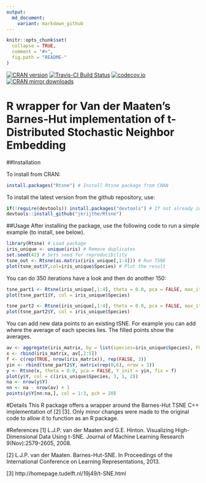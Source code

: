 ```yaml
---
output:
  md_document:
    variant: markdown_github
---
```


<!-- README.md is generated from README.Rmd. Please edit that file -->

```r
knitr::opts_chunk$set(
  collapse = TRUE,
  comment = "#>",
  fig.path = "README-"
)
```
[![CRAN version](http://www.r-pkg.org/badges/version/Rtsne)](https://cran.r-project.org/package=Rtsne/)
[![Travis-CI Build Status](https://travis-ci.org/jkrijthe/Rtsne.png?branch=master)](https://travis-ci.org/jkrijthe/Rtsne)
[![codecov.io](https://codecov.io/github/jkrijthe/Rtsne/coverage.svg?branch=master)](https://codecov.io/github/jkrijthe/Rtsne?branch=master)
[![CRAN mirror downloads](http://cranlogs.r-pkg.org/badges/Rtsne)](https://cran.r-project.org/package=Rtsne/)


# R wrapper for Van der Maaten's Barnes-Hut implementation of t-Distributed Stochastic Neighbor Embedding 

##Installation

To install from CRAN:
```r
install.packages("Rtsne") # Install Rtsne package from CRAN
```
To install the latest version from the github repository, use:
```r
if(!require(devtools)) install.packages("devtools") # If not already installed
devtools::install_github("jkrijthe/Rtsne")
```


##Usage
After installing the package, use the following code to run a simple example (to install, see below).
```r
library(Rtsne) # Load package
iris_unique <- unique(iris) # Remove duplicates
set.seed(42) # Sets seed for reproducibility
tsne_out <- Rtsne(as.matrix(iris_unique[,1:4])) # Run TSNE
plot(tsne_out$Y,col=iris_unique$Species) # Plot the result
```

You can do 350 iterations have a look and then do another 150:
```r
tsne_part1 <- Rtsne(iris_unique[,1:4], theta = 0.0, pca = FALSE, max_iter = 350)
plot(tsne_part1$Y, col = iris_unique$Species)
```
```r
tsne_part2 <- Rtsne(iris_unique[,1:4], theta = 0.0, pca = FALSE, max_iter = 150, Y_init=tsne_part1$Y)
plot(tsne_part2$Y, col = iris_unique$Species)
```

You can add new data points to an existing tSNE. For example you can add where the average of each species lies. The filled points show the averages.
```r
av <- aggregate(iris_matrix, by = list(species=iris_unique$Species), FUN = mean)
x <- rbind(iris_matrix, av[,2:5])
f <- c(rep(TRUE, nrow(iris_matrix)), rep(FALSE, 3))
yin <- rbind(tsne_part2$Y, matrix(rep(0,6), nrow = 3))
y <- Rtsne(x, theta = 0.0, pca = FALSE, Y_init = yin, fix = f)
plot(y$Y, col = c(iris_unique$Species, 3, 1, 2))
na <- nrow(y$Y)
nn <- na - nrow(av) + 1
points(y$Y[nn:na,], col = 1:3, pch = 20)
```

#Details
This R package offers a wrapper around the Barnes-Hut TSNE C++ implementation of [2] [3]. Only minor changes were made to the original code to allow it to function as an R package.

#References
[1] L.J.P. van der Maaten and G.E. Hinton. Visualizing High-Dimensional Data Using t-SNE. Journal of Machine Learning Research 9(Nov):2579-2605, 2008.

[2] L.J.P. van der Maaten. Barnes-Hut-SNE. In Proceedings of the International Conference on Learning Representations, 2013.

[3] http://homepage.tudelft.nl/19j49/t-SNE.html
